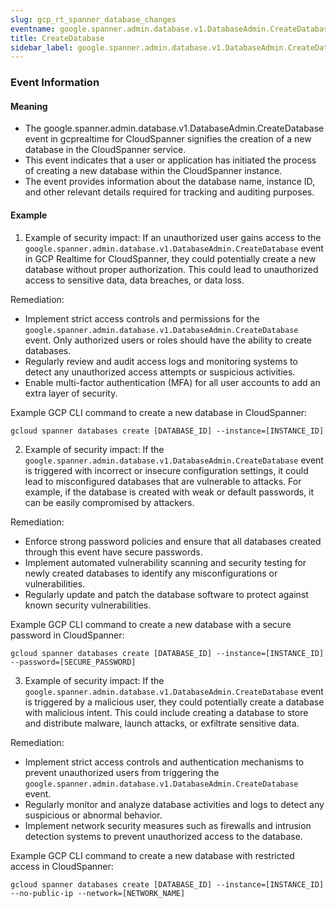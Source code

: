 ```yaml
--- 
slug: gcp_rt_spanner_database_changes
eventname: google.spanner.admin.database.v1.DatabaseAdmin.CreateDatabase
title: CreateDatabase
sidebar_label: google.spanner.admin.database.v1.DatabaseAdmin.CreateDatabase
---
```

                       
### Event Information

#### Meaning

- The google.spanner.admin.database.v1.DatabaseAdmin.CreateDatabase event in gcprealtime for CloudSpanner signifies the creation of a new database in the CloudSpanner service.
- This event indicates that a user or application has initiated the process of creating a new database within the CloudSpanner instance.
- The event provides information about the database name, instance ID, and other relevant details required for tracking and auditing purposes.

#### Example

1. Example of security impact: If an unauthorized user gains access to the `google.spanner.admin.database.v1.DatabaseAdmin.CreateDatabase` event in GCP Realtime for CloudSpanner, they could potentially create a new database without proper authorization. This could lead to unauthorized access to sensitive data, data breaches, or data loss.

Remediation:
- Implement strict access controls and permissions for the `google.spanner.admin.database.v1.DatabaseAdmin.CreateDatabase` event. Only authorized users or roles should have the ability to create databases.
- Regularly review and audit access logs and monitoring systems to detect any unauthorized access attempts or suspicious activities.
- Enable multi-factor authentication (MFA) for all user accounts to add an extra layer of security.

Example GCP CLI command to create a new database in CloudSpanner:
```
gcloud spanner databases create [DATABASE_ID] --instance=[INSTANCE_ID]
```

2. Example of security impact: If the `google.spanner.admin.database.v1.DatabaseAdmin.CreateDatabase` event is triggered with incorrect or insecure configuration settings, it could lead to misconfigured databases that are vulnerable to attacks. For example, if the database is created with weak or default passwords, it can be easily compromised by attackers.

Remediation:
- Enforce strong password policies and ensure that all databases created through this event have secure passwords.
- Implement automated vulnerability scanning and security testing for newly created databases to identify any misconfigurations or vulnerabilities.
- Regularly update and patch the database software to protect against known security vulnerabilities.

Example GCP CLI command to create a new database with a secure password in CloudSpanner:
```
gcloud spanner databases create [DATABASE_ID] --instance=[INSTANCE_ID] --password=[SECURE_PASSWORD]
```

3. Example of security impact: If the `google.spanner.admin.database.v1.DatabaseAdmin.CreateDatabase` event is triggered by a malicious user, they could potentially create a database with malicious intent. This could include creating a database to store and distribute malware, launch attacks, or exfiltrate sensitive data.

Remediation:
- Implement strict access controls and authentication mechanisms to prevent unauthorized users from triggering the `google.spanner.admin.database.v1.DatabaseAdmin.CreateDatabase` event.
- Regularly monitor and analyze database activities and logs to detect any suspicious or abnormal behavior.
- Implement network security measures such as firewalls and intrusion detection systems to prevent unauthorized access to the database.

Example GCP CLI command to create a new database with restricted access in CloudSpanner:
```
gcloud spanner databases create [DATABASE_ID] --instance=[INSTANCE_ID] --no-public-ip --network=[NETWORK_NAME]
```


 